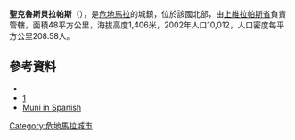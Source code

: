 '''聖克魯斯貝拉帕斯'''（{{lang-es|Santa Cruz Verapaz}}），是[[危地馬拉|危地馬拉]]的城鎮，位於該國北部，由[[上維拉帕斯省|上維拉帕斯省]]負責管轄，面積48平方公里，海拔高度1,406米，2002年人口10,012，人口密度每平方公里208.58人。

==參考資料==
*{{cite web |url=http://www.ine.gob.gt/index.php?view=article&catid=42%3Ademografiaypoblacion&id=75%3Acenso2002&option=com_content&Itemid=69 |title=XI Censo Nacional de Poblacion y VI de Habitación (Censo 2002) |last= |first= |year=2002 |work= |publisher=INE |accessdate=2015-05-10 |archive-date=2016-10-08 |archive-url=https://web.archive.org/web/20161008083911/https://www.ine.gob.gt/index.php?view=article&catid=42%3Ademografiaypoblacion&id=75%3Acenso2002&option=com_content&Itemid=69 |dead-url=no }}
*[http://www.inforpressca.com/santacruzav/] {{Wayback|url=http://www.inforpressca.com/santacruzav/ |date=20060509083414 }}
*[http://www.inforpressca.com/santacruzav/ Muni in Spanish] {{Wayback|url=http://www.inforpressca.com/santacruzav/ |date=20060509083414 }}

{{coord|15|22|N|90|26|W|display=title|region:GT_type:city_source:GNS-enwiki}}

{{Guatemala-geo-stub}}
[[Category:危地馬拉城市|Category:危地馬拉城市]]